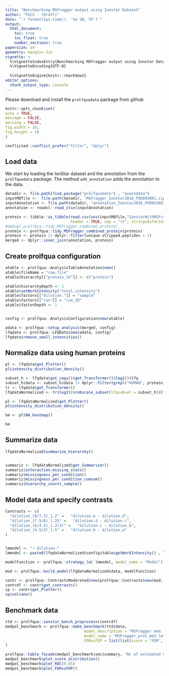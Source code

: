 ```yaml
---
title: "Benchmarking MSFragger output using Ionstar Dataset"
author: "FGCZ - (Draft)"
date: "`r format(Sys.time(), '%d %B, %Y')`"
output:
  html_document:
    toc: true
    toc_float: true
    number_sections: true
papersize: a4
geometry: margin=.5in
vignette: >
  %\VignetteIndexEntry{Benchmarking MSFragger output using Ionstar Dataset} 
  %\VignetteEncoding{UTF-8}
  
  %\VignetteEngine{knitr::rmarkdown}
editor_options: 
  chunk_output_type: console
---
```


Please download and install the `prolfquadata` package from github

```r
knitr::opts_chunk$set(
echo = TRUE,
message = FALSE,
warning = FALSE,
fig.width = 10,
fig.height = 10
)
```

```r
conflicted::conflict_prefer("filter", "dplyr")

```

## Load data

We start by loading the IonStar dataset and the annotation from the `prolfquadata` package. The method `add_annotation` adds the annotation to the data.



```r
datadir <- file.path(find.package("prolfquadata") , "quantdata")
inputMQfile <-  file.path(datadir, "MSFragger_IonStar2018_PXD003881.zip")
inputAnnotation <- file.path(datadir, "annotation_Ionstar2018_PXD003881.xlsx")
annotation <- readxl::read_xlsx(inputAnnotation)

protein <- tibble::as_tibble(read.csv(unz(inputMQfile,"IonstarWithMSFragger/combined_protein.tsv"),
                             header = TRUE, sep = "\t", stringsAsFactors = FALSE))
#debug( prolfqua::tidy_MSFragger_combined_protein)
protein <- prolfqua::tidy_MSFragger_combined_protein(protein)
protein <- protein |> dplyr::filter(unique.stripped.peptides > 1)
merged <- dplyr::inner_join(annotation, protein)

```

## Create prolfqua configuration

```r

atable <- prolfqua::AnalysisTableAnnotation$new()
atable$fileName = "raw.file"
atable$hierarchy[["protein_Id"]] <- c("protein")

atable$hierarchyDepth <- 1
atable$setWorkIntensity("total.intensity")
atable$factors[["dilution."]] = "sample"
atable$factors[["run"]] = "run_ID"
atable$factorDepth <- 1


config <- prolfqua::AnalysisConfiguration$new(atable)

adata <- prolfqua::setup_analysis(merged, config)
lfqdata <- prolfqua::LFQData$new(adata, config)
lfqdata$remove_small_intensities()
```

## Normalize data using human proteins

```r
pl <- lfqdata$get_Plotter()
pl$intensity_distribution_density()

subset_h <- lfqdata$get_copy()$get_Transformer()$log2()$lfq
subset_h$data <- subset_h$data |> dplyr::filter(grepl("HUMAN", protein_Id))
tr <- lfqdata$get_Transformer()
lfqdataNormalized <- tr$log2()$robscale_subset(lfqsubset = subset_h)$lfq

pl <- lfqdataNormalized$get_Plotter()
pl$intensity_distribution_density()

hm <- pl$NA_heatmap()
```

```r
hm
```

## Summarize data

```r
lfqdataNormalized$summarize_hierarchy()


summariz <- lfqdataNormalized$get_Summariser()
summariz$interaction_missing_stats()
summariz$missingness_per_condition()
summariz$missingness_per_condition_cumsum()
summariz$hierarchy_counts_sample()

```

## Model data and specify contrasts

```r
Contrasts <- c(
  "dilution_(9/7.5)_1.2" =   "dilution.e - dilution.d",
  "dilution_(7.5/6)_1.25" =   "dilution.d - dilution.c",
  "dilution_(6/4.5)_1.3(3)" =   "dilution.c - dilution.b",
  "dilution_(4.5/3)_1.5" =   "dilution.b - dilution.a"
)


lmmodel <- "~ dilution."
lmmodel <- paste0(lfqdataNormalized$config$table$getWorkIntensity() , lmmodel)

modelFunction <- prolfqua::strategy_lm( lmmodel, model_name = "Model")

mod <- prolfqua::build_model(lfqdataNormalized$data, modelFunction)

contr <- prolfqua::ContrastsModerated$new(prolfqua::Contrasts$new(mod, Contrasts))
contrdf <- contr$get_contrasts()
cp <- contr$get_Plotter()
cp$volcano()

```


## Benchmark data


```r
ttd <- prolfqua::ionstar_bench_preprocess(contrdf)
medpol_benchmark <- prolfqua::make_benchmark(ttd$data,
                                   model_description = "MSFragger med. polish and lm. density",
                                   model_name = "MSFragger_prot_med_lm",
                                   FDRvsFDP = list(list(score = "FDR", desc = FALSE))
)

prolfqua::table_facade(medpol_benchmark$smc$summary, "Nr of estimated contrasts")
medpol_benchmark$plot_score_distribution()
medpol_benchmark$plot_ROC(0.05)
medpol_benchmark$plot_FDRvsFDP()

```
